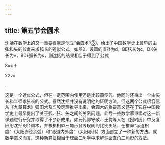 ```yaml
---
---
---
```

title: 第五节会圆术
---



沈括在数学上的又一重要贡献是创立“会圆术”③，给出了中国数学史上最早的由弦和矢的长度来求弧长的近似公式。如图3，设圆的直径为d，BE弦长为c，DK矢长为v，BDE弧长为s，则沈括的结果相当于得到了公式

S≈c＋

22vd

.

这是一个近似公式，但在一定范围内使用还是比较简便的。他同时还得出一个由矢长和半径求弦长的公式。虽然沈括并没有说明他的证明方法，但这两个公式很容易从《九章算术》弧田术及勾股定理推导出来。会圆术的重要意义还在于它在中国数学史上最早提出了关于弧、弦、矢之间的关系问题，此后一些数学家继续对这一新课题进行研究并取得了不少新成果。如元代郭守敬、王恂等人在《授时历》中反复应用沈括的会圆术，并根据相似三角形各线段间的比例关系，在推算“赤道积度”（太阳赤经余弧）和“赤道内外度”（太阳赤纬）方面创立了一种新的方法。就数学意义而言，这种新算法相当于球面三角学中求解球面直角三角形的方法。